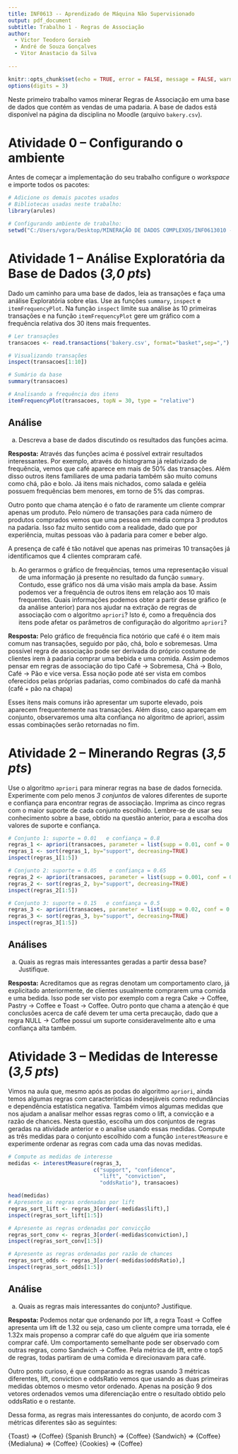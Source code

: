 ```yaml
---
title: INF0613 -- Aprendizado de Máquina Não Supervisionado
output: pdf_document
subtitle: Trabalho 1 - Regras de Associação
author: 
  - Victor Teodoro Goraieb
  - André de Souza Gonçalves
  - Vitor Anastacio da Silva
  
---
```



```r
knitr::opts_chunk$set(echo = TRUE, error = FALSE, message = FALSE, warning = FALSE, tidy = FALSE)
options(digits = 3)

```

Neste primeiro trabalho vamos minerar Regras de Associação em uma base de dados que contém as vendas de uma padaria. A base de dados está disponível na página da disciplina no Moodle (arquivo `bakery.csv`).

# Atividade 0 -- Configurando o ambiente
Antes de começar a implementação do seu trabalho configure o _workspace_ e importe todos os pacotes:

```r
# Adicione os demais pacotes usados
# Bibliotecas usadas neste trabalho:
library(arules)

# Configurando ambiente de trabalho:
setwd("C:/Users/vgora/Desktop/MINERAÇÃO DE DADOS COMPLEXOS/INF0613010 - Aprendizado de Máquina Não Supervisionado/Trabalho 1")

```


# Atividade 1 -- Análise Exploratória da Base de Dados (*3,0 pts*)

Dado um caminho para uma base de dados, leia as transações e faça uma análise Exploratória sobre elas. Use as funções `summary`,  `inspect` e `itemFrequencyPlot`. Na função `inspect` limite sua análise às 10 primeiras transações e na função `itemFrequencyPlot` gere um gráfico com a frequência relativa dos 30 itens mais frequentes. 

```r
# Ler transações
transacoes <- read.transactions('bakery.csv', format="basket",sep=",")

# Visualizando transações
inspect(transacoes[1:10])

# Sumário da base
summary(transacoes)

# Analisando a frequência dos itens 
itemFrequencyPlot(transacoes, topN = 30, type = "relative")
```


## Análise 

a) Descreva a base de dados discutindo os resultados das funções acima. 

**Resposta:** <!-- Escreva sua resposta abaixo -->
Através das funções acima é possível extrair resultados interessantes. Por exemplo, através do histograma já relativizado de frequência, vemos que café aparece em mais de 50% das transações. Além disso outros itens familiares de uma padaria também são muito comuns como chá, pão e bolo. Já itens mais nichados, como salada e geléia possuem frequências bem menores, em torno de 5% das compras.

Outro ponto que chama atenção é o fato de raramente um cliente comprar apenas um produto. Pelo número de transações para cada número de produtos comprados vemos que uma pessoa em média compra 3 produtos na padaria. Isso faz muito sentido com a realidade, dado que por experiência, muitas pessoas vão à padaria para comer e beber algo.

A presença de café é tão notável que apenas nas primeiras 10 transações já identificamos que 4 clientes compraram café.

<!-- Fim da resposta -->

b) Ao gerarmos o gráfico de frequências, temos uma representação visual de uma informação já presente no resultado da função `summary`. Contudo, esse gráfico nos dá uma visão mais ampla da base. Assim podemos ver a frequência de outros itens em relação aos 10 mais frequentes. Quais informações podemos obter a partir desse gráfico (e da análise anterior) para nos ajudar na extração de regras de associação com o algoritmo `apriori`? Isto é, como a frequência dos itens pode afetar os parâmetros de configuração do algoritmo `apriori`? 

**Resposta:** <!-- Escreva sua resposta abaixo -->
Pelo gráfico de frequência fica notório que café é o item mais comum nas transações, seguido por pão, chá, bolo e sobremesas. Uma possível regra de associação pode ser derivada do próprio costume de clientes irem à padaria comprar uma bebida e uma comida. Assim podemos pensar em regras de associação do tipo Café -> Sobremesa, Chá -> Bolo, Café -> Pão e vice versa. Essa noção pode até ser vista em combos oferecidos pelas próprias padarias, como combinados do café da manhã (café + pão na chapa)

Esses itens mais comuns irão apresentar um suporte elevado, pois aparecem frequentemente nas transações. Além disso, caso apareçam em conjunto, observaremos uma alta confiança no algoritmo de apriori, assim essas combinações serão retornadas no fim.

<!-- Fim da resposta -->

# Atividade 2 -- Minerando Regras (*3,5 pts*)

Use o algoritmo `apriori` para minerar regras na base de dados fornecida. Experimente com pelo menos *3 conjuntos* de valores diferentes de suporte e confiança para encontrar regras de associação. Imprima as cinco regras com o maior suporte de cada conjunto escolhido.  Lembre-se de usar seu conhecimento sobre a base, obtido na questão anterior, para a escolha dos valores de suporte e confiança.

```r
# Conjunto 1: suporte = 0.01   e confiança = 0.8 
regras_1 <- apriori(transacoes, parameter = list(supp = 0.01, conf = 0.6))
regras_1 <- sort(regras_1, by="support", decreasing=TRUE)
inspect(regras_1[1:5])

# Conjunto 2: suporte = 0.05    e confiança = 0.65 
regras_2 <- apriori(transacoes, parameter = list(supp = 0.001, conf = 0.75))
regras_2 <- sort(regras_2, by="support", decreasing=TRUE)
inspect(regras_2[1:5])

# Conjunto 3: suporte = 0.15   e confiança = 0.5 
regras_3 <- apriori(transacoes, parameter = list(supp = 0.02, conf = 0.5))
regras_3 <- sort(regras_3, by="support", decreasing=TRUE)
inspect(regras_3[1:5])

```

## Análises 
a) Quais as regras mais interessantes geradas a partir dessa base? Justifique.

**Resposta:** <!-- Escreva sua resposta abaixo -->
Acreditamos que as regras denotam um comportamento claro, já explicitado anteriormente, de clientes usualmente comprarem uma comida e uma bedida. Isso pode ser visto por exemplo com a regra Cake -> Coffee, Pastry -> Coffee e Toast -> Coffee. Outro ponto que chama a atenção é que conclusões acerca de café devem ter uma certa precaução, dado que a regra NULL -> Coffee possui um suporte consideravelmente alto e uma confiança alta também. 
<!-- Fim da resposta -->

# Atividade 3 -- Medidas de Interesse (*3,5 pts*)

Vimos na aula que, mesmo após as podas do algoritmo `apriori`, ainda temos algumas regras com características indesejáveis como redundâncias e dependência estatística negativa. Também vimos algumas medidas que nos ajudam a analisar melhor essas regras como o lift, a convicção e a razão de chances. Nesta questão, escolha um dos conjuntos de regras geradas na atividade anterior e o analise usando essas medidas. Compute as três medidas para o conjunto escolhido com a função `interestMeasure` e experimente ordenar as regras com cada uma das novas medidas.


```r
# Compute as medidas de interesse 
medidas <- interestMeasure(regras_3, 
                           c("support", "confidence",
                             "lift", "conviction", 
                             "oddsRatio"), transacoes)

head(medidas)
# Apresente as regras ordenadas por lift
regras_sort_lift <- regras_3[order(-medidas$lift),]
inspect(regras_sort_lift[1:5])

# Apresente as regras ordenadas por convicção
regras_sort_conv <- regras_3[order(-medidas$conviction),]
inspect(regras_sort_conv[1:5])

# Apresente as regras ordenadas por razão de chances
regras_sort_odds <- regras_3[order(-medidas$oddsRatio),]
inspect(regras_sort_odds[1:5])

```


## Análise 
a) Quais as regras mais interessantes do conjunto? Justifique.

**Resposta:** <!-- Escreva sua resposta abaixo -->
Podemos notar que ordenando por lift, a regra Toast -> Coffee apresenta um lift de 1.32 ou seja, caso um cliente compre uma torrada, ele é 1.32x mais propenso a comprar café do que alguém que iria somente comprar café. Um comportamento semelhante pode ser observado com outras regras, como Sandwich -> Coffee. Pela métrica de lift, entre o top5 de regras, todas partiram de uma comida e direcionavam para café.

Outro ponto curioso, é que comparando as regras usando 3 métricas diferentes, lift, conviction e oddsRatio vemos que usando as duas primeiras medidas obtemos o mesmo vetor ordenado. Apenas na posição 9 dos vetores ordenados vemos uma diferenciação entre o resultado obtido pelo oddsRatio e o restante.

Dessa forma, as regras mais interessantes do conjunto, de acordo com 3 métricas diferentes são as seguintes:

{Toast}	=>	{Coffee}
{Spanish Brunch}	=>	{Coffee}
{Sandwich}	=>	{Coffee}	
{Medialuna}	=>	{Coffee}
{Cookies}	=>	{Coffee}

<!-- Fim da resposta -->

